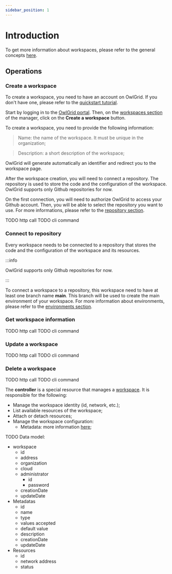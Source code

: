 ```yaml
---
sidebar_position: 1
---
```



# Introduction

To get more information about workspaces, please refer to the general concepts [here](/docs/general/concepts/workspaces).

## Operations

### Create a workspace

To create a workspace, you need to have an account on OwlGrid. If you don't have one, please refer to the [quickstart tutorial](/docs/general/quickstart/intro).

<Tabs groupId="client">
  <TabItem value="portal" label="Portal">

  Start by logging in to the [OwlGrid portal](https://portal.owlgrid.com/). Then, on the [workspaces section](https://portal.owlgrid.com/manager/workspaces) of the manager, click on the **Create a workspace** button.

  To create a workspace, you need to provide the following information:
  > Name: the name of the workspace. It must be unique in the organization;
  
  > Description: a short description of the workspace;

  OwlGrid will generate automatically an identifier and redirect you to the workspace page.

  After the workspace creation, you will need to connect a repository. The repository is used to store the code and the configuration of the workspace. OwlGrid supports only Github repositories for now.

  On the first connection, you will need to authorize OwlGrid to access your Github account. Then, you will be able to select the repository you want to use. For more informations, please refer to the [repository section](#connect-to-repository).

  </TabItem>
  <TabItem value="rest" label="REST API">
  TODO http call
  </TabItem>
  <TabItem value="cli" label="CLI">
  TODO cli command
  </TabItem>
</Tabs>

### Connect to repository

Every workspace needs to be connected to a repository that stores the code and the configuration of the workspace and its resources. 

:::info

OwlGrid supports only Github repositories for now.

:::

To connect a workspace to a repository, this workspace need to have at least one branch name **main**. This branch will be used to create the main environment of your workspace. For more information about environments, please refer to the [environments section](/docs/resources/owl-workspace/environments).

### Get workspace information

<Tabs groupId="client">
  <TabItem value="rest" label="REST API">
  TODO http call
  </TabItem>
  <TabItem value="cli" label="CLI">
  TODO cli command
  </TabItem>
</Tabs>

### Update a workspace

<Tabs groupId="client">
  <TabItem value="rest" label="REST API">
  TODO http call
  </TabItem>
  <TabItem value="cli" label="CLI">
  TODO cli command
  </TabItem>
</Tabs>

### Delete a workspace

<Tabs groupId="client">
  <TabItem value="rest" label="REST API">
  TODO http call
  </TabItem>
  <TabItem value="cli" label="CLI">
  TODO cli command
  </TabItem>
</Tabs>


The **controller** is a special resource that manages a [workspace](/docs/general/concepts/workspaces). It is responsible for the following:
- Manage the workspace identity (id, network, etc.);
- List available resources of the workspace;
- Attach or detach resources;
- Manage the workspace configuration:
    - Metadata: more information [here](/docs/general/concepts/metadata);

TODO Data model:
- workspace
    - id
    - address
    - organization
    - cloud
    - administrator
        - id
        - password
    - creationDate
    - updateDate
- Metadatas
    - id
    - name
    - type
    - values accepted
    - default value
    - description
    - creationDate
    - updateDate
- Resources
    - id
    - network address
    - status
